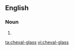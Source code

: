 ==English==

===Noun===
{{en-noun|es}}

# {{alternative spelling of|cheval glass}}

[[ta:cheval-glass]]
[[vi:cheval-glass]]
